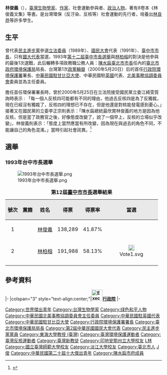 {{Infobox_officeholder
| name = 林俊義
| now = [[台灣|台灣]]生物學家 
| period = 
| Sex = 男 
| date of birth =1938年7月23日
| party = {{Dpp|25px}}
| nationality = {{ROC}}
| place of birth = {{TWN-JPN}}[[台北州|台北州]][[台北市|台北市]]
| religion =[[基督教|基督教]]
| educate = 
| image =林俊義文集 反核是為了反獨裁 一版四刷 版權頁 20170219.jpg
| caption =林俊義文集
*[[台灣|台灣]][[淡江英專|淡江英專]]畢
*[[國立台灣師範大學|國立台灣師範大學]]英文研究所肄
*[[國立台灣大學|國立台灣大學]]外國語文學系學士
*[[美國|美國]][[印第安納大學|印第安納大學]]生物學碩士
*美國印第安納大學生物學博士
| past = 
*東海大學生物學系副教授<br><span style="color: blue;">（1975年－1978年）</span>
*[[東海大學_(台灣)|東海大學]]生物學系教授<br><span style="color: blue;">（1978年－2000年）</span>
*[[國民大會|國民大會]]代表<br><span style="color: blue;">（1992年－1995年）</span>
*[[台北市政府環境保護局|台北市政府環境保護局]]局長<br><span style="color: blue;">（1995年－1998年）</span>
*[[行政院環境保護署|行政院環境保護署]]署長<br><span style="color: blue;">（2000年5月20日－2001年3月6日）</span>
*[[中華民國|中華民國]]駐[[甘比亞|甘比亞]]共和國特命全權大使<br><span style="color: blue;">（2001年8月－2004年11月）</span>
*中華民國駐[[英國|英國]]特命全權代表<br><span style="color: blue;">（2004年11月－2007年8月）</span>
*[[北美事務協調委員會|北美事務協調委員會]]主任委員<br><span style="color: blue;">（2007年8月17日－2008年5月20日）</span>
}}
'''林俊義'''（{{bd|1938年|7月23日|catIdx=Lin林}}），[[臺灣|臺灣]][[生物學家|生物學家]]、[[作家|作家]]、社會運動參與者、[[政治人物|政治人物]]，著有8卷本《林俊義文集》等書。是台灣環保（反汙染、反核等）社會運動的先行者，培養出[[林良恭|林良恭]]等許多學生。

==生平==
曾代表[[民主進步黨|民主進步黨]]參選[[立法委員|立法委員]]（1989年）、[[國民大會|國民大會]]代表（1991年）、[[臺中市市長|臺中市市長]]，只有[[國大代表|國大代表]]當選，1993年[[1993年中華民國縣市長選舉#臺中市|第十二屆臺中市長選舉]]與[[林柏榕|林柏榕]]的對決是他參與的最後1次選戰，此后輾轉多項政務職公務人員：[[陳水扁|陳水扁]][[臺北市市長|臺北市市長]]任內的[[臺北市政府環境保護局|臺北市政府環境保護局]]局長、台灣第1次[[政黨輪替|政黨輪替]]（2000年5月20日）后的首任[[行政院環境保護署|行政院環境保護署]]署長、[[中華民國駐甘比亞大使|中華民國駐甘比亞大使]]、中華民國駐[[英國|英國]]代表、[[北美事務協調委員會|北美事務協調委員會]]委員並為主任委員。

擔任首任環保署署長時，曾於2000年5月25日在立法院接受國民黨立委江綺雯質詢時表示 : 「每一個人反核四可能都有不同的理由，他過去反核四是為了反獨裁，現在已經沒有獨裁了，反核四的理想已不存在，但是他還是對核能發電感到憂心。」接著又在國民黨的立委李正宗則表示：「陳水扁總統最欣賞林俊義的地方是因為他反核，但是當了政務官之後，好像態度改變了，說了一個早上，反核的立場似乎改變」，林俊義則表示：「態度上當然應當有所改變，因為現在與過去的角色不同，不能讓自己的角色混淆。」當時引起社會詫異。<ref>{{cite news|url=http://forums.chinatimes.com/report/nuclear4/htm/89052501.asp|title=林俊義：獨裁消失 不再反核四|newspaper=中時晚報|date=2000-05-25|location=[[臺北|臺北]]|author=曹以會|accessdate=2018-11-24|archive-date=2018-11-24|archive-url=https://web.archive.org/web/20181124220047/http://forums.chinatimes.com/report/nuclear4/htm/89052501.asp|dead-url=no}}</ref>

==選舉==
===1993年台中市長選舉===
[[File:1993年台中市長選舉.png|thumb]]
{| class="wikitable"
|-
|+'''第12屆[[臺中市市長|臺中市市長]]選舉結果''' 
|-
! style="background-color:#E9E9E9" | 號次 
! style="background-color:#E9E9E9" | 黨籍
! style="background-color:#E9E9E9" | 姓名
! style="background-color:#E9E9E9" | 得票
! style="background-color:#E9E9E9" | 得票率
! style="background-color:#E9E9E9" | 當選
|-
|align="center"|1||{{dpp}}||align="center"|[[林俊義|林俊義]]||align="right"|138,289||align="right"|41.87%|| 
|-
|align="center"|2||{{kmt}}||align="center"|[[林柏榕|林柏榕]]||align="right"|191,988||align="right"|58.13%||align="center"|[[File:Vote1.svg|20px]] 
|-                                               
|}

==參考資料==
{{reflist}}

{{start box}}
{{s-off}}
|-
|colspan="3" style="text-align:center;"|'''[[File:Executive_Yuan,ROC_LOGO.svg|35px]][[行政院|行政院]]'''
|-
{{s-before|[[蔡勳雄|蔡勳雄]]}}
{{s-title|[[行政院環境保護署|環保署署長]]<br><small>第五任<br>2000年5月20日－2001年3月6日}}
{{s-after|[[郝龍斌|郝龍斌]]}}
{{end box}}
{{台灣環境運動}}
{{中華民國第十一屆至第二十屆十大傑出青年}}
{{Authority control}}

{{DEFAULTSORT:Lin林俊義}}
[[Category:世界傑出青年|Category:世界傑出青年]]
[[Category:台灣生物學家|Category:台灣生物學家]]
[[Category:绿色和平人物|Category:绿色和平人物]]
[[Category:中華民國北美事務協調委員會主任委員|Category:中華民國北美事務協調委員會主任委員]]
[[Category:中華民國駐英國代表|Category:中華民國駐英國代表]]
[[Category:中華民國駐甘比亞大使|Category:中華民國駐甘比亞大使]]
[[Category:行政院環境保護署署長|Category:行政院環境保護署署長]]
[[Category:臺北市環境保護局局長|Category:臺北市環境保護局局長]]
[[Category:第2屆中華民國國民大會代表|Category:第2屆中華民國國民大會代表]]
[[Category:民主進步黨黨員|Category:民主進步黨黨員]]
[[Category:東海大學教授_(臺灣)|Category:東海大學教授 (臺灣)]]
[[Category:臺灣環境保護運動者|Category:臺灣環境保護運動者]]
[[Category:臺灣反核運動者|Category:臺灣反核運動者]]
[[Category:臺灣新教徒|Category:臺灣新教徒]]
[[Category:印地安那州立大學校友|Category:印地安那州立大學校友]]
[[Category:國立臺灣大學文學院校友|L林]]
[[Category:國立臺灣師範大學校友|Category:國立臺灣師範大學校友]]
[[Category:淡江大學校友|Category:淡江大學校友]]
[[Category:臺北市人|Category:臺北市人]]
[[Category:林姓|J俊]]
[[Category:中華民國第二十屆十大傑出青年|Category:中華民國第二十屆十大傑出青年]]
[[Category:陳水扁市府成員|Category:陳水扁市府成員]]